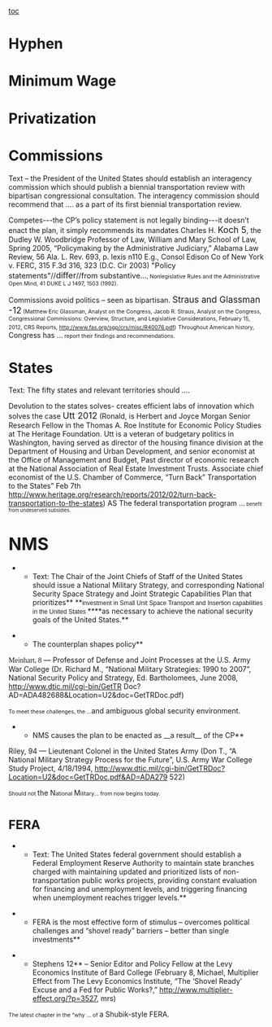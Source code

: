 [[toc]]
=Hyphen= 

=Minimum Wage= 

=Privatization= 

=Commissions= 
Text – the President of the United States should establish an interagency commission which should publish a biennial transportation review with bipartisan congressional consultation. The interagency commission should recommend that .... as a part of its first biennial transportation review.

Competes---the CP’s policy statement is not legally binding---it doesn’t enact the plan, it simply recommends its mandates
Charles H. <span style="font-size: 13pt;">Koch 5</span>, the Dudley W. Woodbridge Professor of Law, William and Mary School of Law, Spring 2005, “Policymaking by the Administrative Judiciary,” Alabama Law Review, 56 Ala. L. Rev. 693, p. lexis n110 E.g., Consol Edison Co of New York v. FERC, 315 F.3d 316, 323 (D.C. Cir 2003)
<span style="font-size: 11pt;">"Policy statements"</span>//<span style="font-size: 12pt;">differ</span>//<span style="font-size: 11pt;">from substantive...</span><span style="font-size: 8pt;">, Nonlegislative Rules and the Administrative Open Mind, 41 DUKE L J 1497, 1503 (1992).</span>

Commissions avoid politics – seen as bipartisan.
<span style="font-size: 13pt;">Straus and Glassman -12</span><span style="font-size: 8pt;"> (Matthew Eric Glassman, Analyst on the Congress, Jacob R. Straus, Analyst on the Congress, Congressional Commissions: Overview, Structure, and Legislative Considerations, February 15, 2012, CRS Reports, http://www.fas.org/sgp/crs/misc/R40076.pdf)</span>
<span style="font-size: 8pt;">Throughout American history, </span><span class="StyleBoldUnderline">Congress has ...</span><span style="font-size: 8pt;"> report their findings and recommendations. </span>

=States= 
Text: The fifty states and relevant territories should ....

Devolution to the states solves- creates efficient labs of innovation which solves the case
<span style="font-size: 13pt;">Utt 2012</span> (Ronald, is Herbert and Joyce Morgan Senior Research Fellow in the Thomas A. Roe Institute for Economic Policy Studies at The Heritage Foundation. Utt is a veteran of budgetary politics in Washington, having served as director of the housing finance division at the Department of Housing and Urban Development, and senior economist at the Office of Management and Budget, Past director of economic research at the National Association of Real Estate Investment Trusts. Associate chief economist of the U.S. Chamber of Commerce, “Turn Back” Transportation to the States” Feb 7th http://www.heritage.org/research/reports/2012/02/turn-back-transportation-to-the-states) AS
<span class="StyleBoldUnderline">The federal transportation program ...</span><span style="font-size: 7pt;"> benefit from undeserved subsidies.</span>


=<span style="font-size: 120%;">NMS</span>= 

**Text: The Chair of the Joint Chiefs of Staff of the United States should issue a National Military Strategy, and corresponding National Security Space Strategy and Joint Strategic Capabilities Plan that prioritizes** **<span style="background-color: white; font-family: Arial,sans-serif; font-size: 9pt;">investment in Small Unit Space Transport and Insertion capabilities in the United States </span>****as necessary to achieve the national security goals of the United States.**

**The counterplan shapes policy**
<span style="font-family: Georgia,serif;">Meinhart, 8</span> — Professor of Defense and Joint Processes at the U.S. Army War College (Dr. Richard M., “National Military Strategies: 1990 to 2007”, National Security Policy and Strategy, Ed. Bartholomees, June 2008, http://www.dtic.mil/cgi-bin/GetTR Doc?AD=ADA482688&Location=U2&doc=GetTRDoc.pdf)

<span style="font-size: 8pt;">To meet these challenges, the ...</span>and ambiguous global security environment.


**NMS causes the plan to be enacted as __a result__ of the CP**
Riley, 94 — Lieutenant Colonel in the United States Army (Don T., “A National Military Strategy Process for the Future”, U.S. Army War College Study Project, 4/18/1994, http://www.dtic.mil/cgi-bin/GetTRDoc?Location=U2&doc=GetTRDoc.pdf&AD=ADA279 522)


<span style="font-size: 8pt;">Should not </span>the N<span style="font-size: 8pt;">ational </span>M<span style="font-size: 8pt;">ilitary... from now begins today.</span>

=<span style="font-size: 18pt;">FERA</span>= 

**Text: The United States federal government should establish a Federal Employment Reserve Authority to maintain state branches charged with maintaining updated and prioritized lists of non-transportation public works projects, providing constant evaluation for financing and unemployment levels, and triggering financing when unemployment reaches trigger levels.**





**FERA is the most effective form of stimulus – overcomes political challenges and “shovel ready” barriers – better than single investments**

**Stephens 12** – Senior Editor and Policy Fellow at the Levy Economics Institute of Bard College (February 8, Michael, Multiplier Effect from The Levy Economics Institute, “The ‘Shovel Ready’ Excuse and a Fed for Public Works?,” [[http://www.multiplier-effect.org/?p=3527]], mrs)

<span style="font-size: 8pt;">The latest chapter in the “why ... of </span>a Shubik-style FERA.